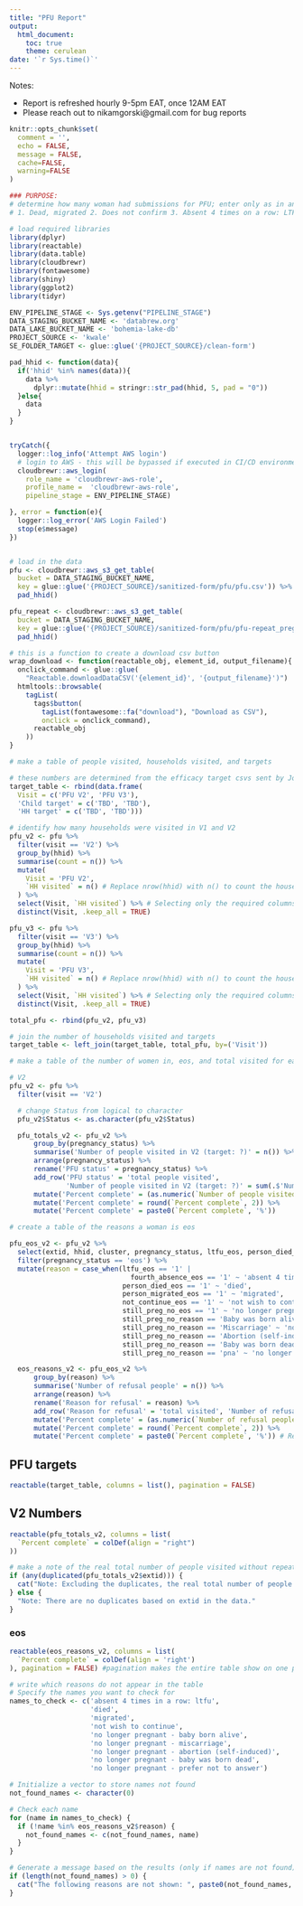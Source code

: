 ```yaml
---
title: "PFU Report"
output: 
  html_document:
    toc: true
    theme: cerulean
date: '`r Sys.time()`'
---
```


Notes:

- Report is refreshed hourly 9-5pm EAT, once 12AM EAT
- Please reach out to nikamgorski@gmail.com for bug reports


```r
knitr::opts_chunk$set(
  comment = '', 
  echo = FALSE,
  message = FALSE,
  cache=FALSE,
  warning=FALSE
)
```

```r
### PURPOSE:
# determine how many woman had submissions for PFU; enter only as in and only thing that can happen is become EOS. So interesting to know how many submissions and out of this how many are in and EOS and of EOS why EOS (miscarriage, abortion, etc.) ~ look at Paula's dm about this below.
# 1. Dead, migrated 2. Does not confirm 3. Absent 4 times on a row: LTFU (lost to follow up) 4. No longer pregnant; If not: What happened? □ Baby was born alive □ Miscarriage/loss of baby (no visible baby or less than 5 months since last menstrual period) □ Abortion (self-induced) □ Baby was born dead □ Prefer not to answer

# load required libraries
library(dplyr)
library(reactable)
library(data.table)
library(cloudbrewr)
library(fontawesome)
library(shiny)
library(ggplot2)
library(tidyr)

ENV_PIPELINE_STAGE <- Sys.getenv("PIPELINE_STAGE")
DATA_STAGING_BUCKET_NAME <- 'databrew.org'
DATA_LAKE_BUCKET_NAME <- 'bohemia-lake-db'
PROJECT_SOURCE <- 'kwale'
SE_FOLDER_TARGET <- glue::glue('{PROJECT_SOURCE}/clean-form')

pad_hhid <- function(data){
  if('hhid' %in% names(data)){
    data %>%
      dplyr::mutate(hhid = stringr::str_pad(hhid, 5, pad = "0"))
  }else{
    data
  }
}


tryCatch({
  logger::log_info('Attempt AWS login')
  # login to AWS - this will be bypassed if executed in CI/CD environment
  cloudbrewr::aws_login(
    role_name = 'cloudbrewr-aws-role',
    profile_name =  'cloudbrewr-aws-role',
    pipeline_stage = ENV_PIPELINE_STAGE)

}, error = function(e){
  logger::log_error('AWS Login Failed')
  stop(e$message)
})


# load in the data
pfu <- cloudbrewr::aws_s3_get_table(
  bucket = DATA_STAGING_BUCKET_NAME,
  key = glue::glue('{PROJECT_SOURCE}/sanitized-form/pfu/pfu.csv')) %>%
  pad_hhid()

pfu_repeat <- cloudbrewr::aws_s3_get_table(
  bucket = DATA_STAGING_BUCKET_NAME,
  key = glue::glue('{PROJECT_SOURCE}/sanitized-form/pfu/pfu-repeat_preg_symptom.csv')) %>%
  pad_hhid()

# this is a function to create a download csv button
wrap_download <- function(reactable_obj, element_id, output_filename){
  onclick_command <- glue::glue(
    "Reactable.downloadDataCSV('{element_id}', '{output_filename}')")
  htmltools::browsable(
    tagList(
      tags$button(
        tagList(fontawesome::fa("download"), "Download as CSV"),
        onclick = onclick_command),
      reactable_obj
    ))
}
```

```r
# make a table of people visited, households visited, and targets

# these numbers are determined from the efficacy target csvs sent by Joe
target_table <- rbind(data.frame(
  Visit = c('PFU V2', 'PFU V3'),
  'Child target' = c('TBD', 'TBD'),
  'HH target' = c('TBD', 'TBD')))

# identify how many households were visited in V1 and V2
pfu_v2 <- pfu %>%
  filter(visit == 'V2') %>%
  group_by(hhid) %>%
  summarise(count = n()) %>%
  mutate(
    Visit = 'PFU V2',
    `HH visited` = n() # Replace nrow(hhid) with n() to count the households visited
  ) %>%
  select(Visit, `HH visited`) %>% # Selecting only the required columns %>%
  distinct(Visit, .keep_all = TRUE)

pfu_v3 <- pfu %>%
  filter(visit == 'V3') %>%
  group_by(hhid) %>%
  summarise(count = n()) %>%
  mutate(
    Visit = 'PFU V3',
    `HH visited` = n() # Replace nrow(hhid) with n() to count the households visited
  ) %>%
  select(Visit, `HH visited`) %>% # Selecting only the required columns %>%
  distinct(Visit, .keep_all = TRUE)

total_pfu <- rbind(pfu_v2, pfu_v3)

# join the number of households visited and targets
target_table <- left_join(target_table, total_pfu, by=('Visit'))
```

```r
# make a table of the number of women in, eos, and total visited for each visit

# V2
pfu_v2 <- pfu %>%
  filter(visit == 'V2') 

  # change Status from logical to character
  pfu_v2$Status <- as.character(pfu_v2$Status)

  pfu_totals_v2 <- pfu_v2 %>%
      group_by(pregnancy_status) %>%
      summarise('Number of people visited in V2 (target: ?)' = n()) %>%
      arrange(pregnancy_status) %>%
      rename('PFU status' = pregnancy_status) %>%
      add_row('PFU status' = 'total people visited', 
              'Number of people visited in V2 (target: ?)' = sum(.$'Number of people visited in V2 (target: ?)')) %>%
      mutate('Percent complete' = (as.numeric(`Number of people visited in V2 (target: ?)`)) / as.numeric(nrow(pfu_v2)) * 100) %>%
      mutate('Percent complete' = round(`Percent complete`, 2)) %>%
      mutate('Percent complete' = paste0(`Percent complete`, '%'))
```

```r
# create a table of the reasons a woman is eos

pfu_eos_v2 <- pfu_v2 %>%
  select(extid, hhid, cluster, pregnancy_status, ltfu_eos, person_died_eos, person_migrated_eos, fourth_absence_eos, not_continue_eos, still_preg_no_eos, still_preg_no_reason) %>%
  filter(pregnancy_status == 'eos') %>%
  mutate(reason = case_when(ltfu_eos == '1' |
                              fourth_absence_eos == '1' ~ 'absent 4 times in a row: ltfu',
                            person_died_eos == '1' ~ 'died',
                            person_migrated_eos == '1' ~ 'migrated',
                            not_continue_eos == '1' ~ 'not wish to continue',
                            still_preg_no_eos == '1' ~ 'no longer pregnant',
                            still_preg_no_reason == 'Baby was born alive' ~ 'no longer pregnant - baby born alive',
                            still_preg_no_reason == 'Miscarriage' ~ 'no longer pregnant - miscarriage',
                            still_preg_no_reason == 'Abortion (self-induced)' ~ 'no longer pregnant - abortion (self-induced)',
                            still_preg_no_reason == 'Baby was born dead' ~ 'no longer pregnant - baby was born dead',
                            still_preg_no_reason == 'pna' ~ 'no longer pregnant - prefer not to answer'))

  eos_reasons_v2 <- pfu_eos_v2 %>%
      group_by(reason) %>%
      summarise('Number of refusal people' = n()) %>%
      arrange(reason) %>%
      rename('Reason for refusal' = reason) %>%
      add_row('Reason for refusal' = 'total visited', 'Number of refusal people' = sum(.$'Number of refusal people')) %>%
      mutate('Percent complete' = (as.numeric(`Number of refusal people`)) / as.numeric(nrow(pfu_eos_v2)) * 100) %>%
      mutate('Percent complete' = round(`Percent complete`, 2)) %>%
      mutate('Percent complete' = paste0(`Percent complete`, '%')) # Replace zero values with NA
```

## PFU targets
```r
reactable(target_table, columns = list(), pagination = FALSE)
```

## V2 Numbers
```r
reactable(pfu_totals_v2, columns = list(
  `Percent complete` = colDef(align = "right")
))

# make a note of the real total number of people visited without repeats
if (any(duplicated(pfu_totals_v2$extid))) {
  cat("Note: Excluding the duplicates, the real total number of people visited is", length(unique(pfu_totals_v2$extid)), "\n")
} else {
  "Note: There are no duplicates based on extid in the data."
}
```

### eos
```r
reactable(eos_reasons_v2, columns = list(
  `Percent complete` = colDef(align = 'right')
), pagination = FALSE) #pagination makes the entire table show on one page

# write which reasons do not appear in the table
# Specify the names you want to check for
names_to_check <- c('absent 4 times in a row: ltfu',
                    'died',
                    'migrated',
                    'not wish to continue',
                    'no longer pregnant - baby born alive',
                    'no longer pregnant - miscarriage',
                    'no longer pregnant - abortion (self-induced)',
                    'no longer pregnant - baby was born dead',
                    'no longer pregnant - prefer not to answer')

# Initialize a vector to store names not found
not_found_names <- character(0)

# Check each name
for (name in names_to_check) {
  if (!name %in% eos_reasons_v2$reason) {
    not_found_names <- c(not_found_names, name)
  }
}

# Generate a message based on the results (only if names are not found)
if (length(not_found_names) > 0) {
  cat("The following reasons are not shown: ", paste0(not_found_names, collapse = " / "))
}
```